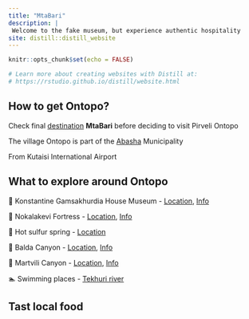 ```yaml
---
title: "MtaBari"
description: |
 Welcome to the fake museum, but experience authentic hospitality
site: distill::distill_website
---
```



```r
knitr::opts_chunk$set(echo = FALSE)

# Learn more about creating websites with Distill at:
# https://rstudio.github.io/distill/website.html

```

## How to get Ontopo?

Check final [destination](https://goo.gl/maps/JEShWW4shghSaDLCA) **MtaBari** before deciding to visit Pirveli Ontopo

The village Ontopo is part of the [Abasha](https://www.google.com/maps/place/%E1%83%90%E1%83%91%E1%83%90%E1%83%A8%E1%83%90/data=!4m2!3m1!1s0x405c540482872587:0xb63670b21d6a34b1?sa=X&ved=2ahUKEwj3z6nOlK_4AhUASvEDHRdFCuEQ8gF6BAhgEAE) Municipality

From Kutaisi International Airport 




## What to explore around Ontopo

📍 Konstantine Gamsakhurdia House Museum - [Location](https://www.google.com/search?tbs=lf:1,lf_ui:2&tbm=lcl&sxsrf=ALiCzsb796H-xg8N9UQ-0kV6xXgYoU8s9w:1655321163807&q=Writer-academic+Konstantine+Gamsakhurdia+House+Museum&rflfq=1&num=10&ved=2ahUKEwjqutTvl7D4AhVQR_EDHSHvAckQtgN6BAgMEAY#rlfi=hd:;si:;mv:[[42.252031485689564,42.22968750856567],[42.23271498763947,42.18763047121215],null,[42.24237397588597,42.20865898988891],15]), [Info](https://georgiantravelguide.com/en/mtseral-akademikos-konstantine-gamsakhurdias-sakhl-muzeumi) 

📍 Nokalakevi Fortress - [Location](https://www.google.com/maps/place/%E1%83%9C%E1%83%9D%E1%83%A5%E1%83%90%E1%83%9A%E1%83%90%E1%83%A5%E1%83%94%E1%83%95%E1%83%98+%2F+Nokalakevi+Fortress/@42.3557788,42.1929957,642m/data=!3m1!1e3!4m5!3m4!1s0x405c4443e4fc247f:0xd97b044faec3e07c!8m2!3d42.3572346!4d42.1945703), [Info](https://georgiantravelguide.com/en/nokalakevi)

📍 Hot sulfur spring - [Location](https://www.google.com/maps/place/Hot+sulfur+spring/@42.3566536,42.1969508,7901m/data=!3m1!1e3!4m11!1m5!8m4!1e2!2s103431273915104262293!3m1!1e1!3m4!1s0x405c4414936f53a5:0x31f8163ba5b300a1!8m2!3d42.3652135!4d42.1951369)

📍 Balda Canyon - [Location](https://www.google.com/maps/place/%E1%83%91%E1%83%90%E1%83%9A%E1%83%93%E1%83%98%E1%83%A1+%E1%83%99%E1%83%90%E1%83%9C%E1%83%98%E1%83%9D%E1%83%9C%E1%83%98%E1%83%A1+%E1%83%91%E1%83%A3%E1%83%9C%E1%83%94%E1%83%91%E1%83%98%E1%83%A1+%E1%83%AB%E1%83%94%E1%83%92%E1%83%9A%E1%83%98/@42.484681,42.3875314,4938m/data=!3m1!1e3!4m11!1m5!8m4!1e2!2s103431273915104262293!3m1!1e1!3m4!1s0x405c6e8e3885d7cb:0x658fb0a58221bfe9!8m2!3d42.4886657!4d42.4096552), [Info](https://georgiantravelguide.com/en/baldis-kanioni)

📍 Martvili Canyon - [Location](https://www.google.com/maps/place/%E1%83%9B%E1%83%90%E1%83%A0%E1%83%A2%E1%83%95%E1%83%98%E1%83%9A%E1%83%98%E1%83%A1+%E1%83%99%E1%83%90%E1%83%9C%E1%83%98%E1%83%9D%E1%83%9C%E1%83%98/@42.4563326,42.3651215,4163m/data=!3m1!1e3!4m11!1m5!8m4!1e2!2s103431273915104262293!3m1!1e1!3m4!1s0x0:0xd0321494bcf00444!8m2!3d42.4572007!4d42.3769368), [Info](https://georgiantravelguide.com/en/martvili-canyon)



🏊️ Swimming places - [Tekhuri river](https://www.google.com/maps/place/42%C2%B021'22.8%22N+42%C2%B011'34.6%22E/@42.3563226,42.1909203,673m/data=!3m2!1e3!4b1!4m6!3m5!1s0x0:0xe366edcd9a5214f1!7e2!8m2!3d42.3563189!4d42.192942)

## Tast local food
